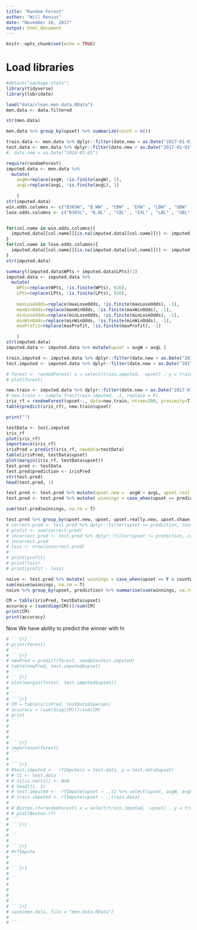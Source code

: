 ```yaml
---
title: "Random Forest"
author: "Will Renius"
date: "November 16, 2017"
output: html_document
---
```


```r
knitr::opts_chunk$set(echo = TRUE)
```

# Load libraries
```r
#detach("package:stats")
library(tidyverse)
library(lubridate)
```


```r
load("data/clean.men.data.RData")
men.data <- data.filtered
```

```r
str(men.data)
```


```r
men.data %>% group_by(upset) %>% summarize(count = n())

```


```r
train.data <- men.data %>% dplyr::filter(date.new < as.Date("2017-01-01")) %>% select(-date.new)
test.data <- men.data %>% dplyr::filter(date.new > as.Date("2017-01-01")) %>% select(-date.new)
#, date.new < as.Date("2018-01-01")
```


```r
require(randomForest)
imputed.data <- men.data %>% 
  mutate(
    avgW=replace(avgW, !is.finite(avgW), 1), 
    avgL=replace(avgL, !is.finite(avgL), 1)
    
    )
str(imputed.data)
win.odds.columns <- c("B365W", "B.WW" , "CBW" , "EXW" , "LBW" , "GBW" , "IWW" , "PSW" , "SBW" , "SJW" , "UBW" )
lose.odds.columns <- c("B365L", "B.WL" , "CBL" , "EXL" , "LBL" , "GBL" , "IWL" , "PSL" , "SBL" , "SJL" , "UBL" ) 


for(col.name in win.odds.columns){
  imputed.data[[col.name]][is.na(imputed.data[[col.name]])] <- imputed.data[["avgW"]][is.na(imputed.data[[col.name]])]
}
for(col.name in lose.odds.columns){
  imputed.data[[col.name]][is.na(imputed.data[[col.name]])] <- imputed.data[["avgL"]][is.na(imputed.data[[col.name]])]
}
str(imputed.data)

```
```r
summary((imputed.data$WPts + imputed.data$LPts)/2)
imputed.data <- imputed.data %>% 
  mutate(
    WPts=replace(WPts, !is.finite(WPts), 926), 
    LPts=replace(LPts, !is.finite(LPts), 926),
    
    maxLoseOdds=replace(maxLoseOdds, !is.finite(maxLoseOdds), -1), 
    maxWinOdds=replace(maxWinOdds, !is.finite(maxWinOdds), -1),
    minLoseOdds=replace(minLoseOdds, !is.finite(minLoseOdds), -1), 
    minWinOdds=replace(minWinOdds, !is.finite(minWinOdds), -1),
    maxProfit=replace(maxProfit, !is.finite(maxProfit), -1)

    )
str(imputed.data)
imputed.data <- imputed.data %>% mutate(upset = avgW > avgL )
```
```r
train.imputed <- imputed.data %>% dplyr::filter(date.new < as.Date("2017-01-01")) %>% select(-date.new)
test.imputed <- imputed.data %>% dplyr::filter(date.new > as.Date("2017-01-01")) %>% select(-date.new)
```
```r
# forest <- randomForest( x = select(train.imputed, -upset) , y = train.imputed$upset, xtest = select(test.imputed,-upset), ytest = test.imputed$upset)
# plot(forest)
```
```r
new.train <- imputed.data %>% dplyr::filter(date.new < as.Date("2017-01-01"), date.new >= as.Date("2015-01-01")) %>% select(-date.new)
# new.train <- sample_frac(train.imputed, .1, replace = F)
iris_rf = randomForest(upset~., data=new.train, ntree=200, proximity=T)
table(predict(iris_rf), new.train$upset)

```
```r
print("")
```

```r
testData <- test.imputed
iris_rf
plot(iris_rf)
importance(iris_rf)
irisPred = predict(iris_rf, newdata=testData)
table(irisPred, testData$upset)
plot(margin(iris_rf, testData$upset))
test.pred <- testData
test.pred$prediction <- irisPred
str(test.pred)
head(test.pred, 1)
```

```r
test.pred <- test.pred %>% mutate(upset.new =  avgW > avgL, upset.really.new = avgW -1 > avgL, upset.shawn = maxWinOdds > 2)
test.pred <- test.pred %>% mutate( winnings = case_when(upset == prediction & countWinOdds > 0 & countLoseOdds > 0 ~ maxProfit * 1, upset != prediction & countWinOdds > 0 & countLoseOdds > 0 ~ -1 * 1, TRUE ~ NA_real_))

sum(test.pred$winnings, na.rm = T)

test.pred %>% group_by(upset.new, upset, upset.really.new, upset.shawn) %>% summarise(sum(winnings, na.rm = TRUE), count =  sum(!is.na(winnings)), avg = mean(maxWinOdds), aaavg = mean(avgW))
# correct.pred <- test.pred %>% dplyr::filter(upset == prediction, countWinOdds > 0) %>% select(maxProfit)
# profit <- sum(correct.pred)
# incorrect.pred <- test.pred %>% dplyr::filter(upset != prediction, countWinOdds > 0) %>% select(maxProfit)
# incorrect.pred
# loss <- nrow(incorrect.pred)
# 
# print(profit)
# print(loss)
# print(profit - loss)
```
```r
naive <- test.pred %>% mutate( winnings = case_when(upset == F & countWinOdds > 0 & countLoseOdds > 0 ~ maxProfit * 1, upset != F & countWinOdds > 0 & countLoseOdds > 0 ~ -1 * 1, TRUE ~ NA_real_))
sum(naive$winnings, na.rm = T)
naive %>% group_by(upset, prediction) %>% summarise(sum(winnings, na.rm = TRUE))


```


```r
CM = table(irisPred, testData$upset)
accuracy = (sum(diag(CM)))/sum(CM)
print(CM)
print(accuracy)
```




Now We have ability to predict the winner with hi

```r
# ```{r}
# print(forest)
# ```
# ```{r}
# newPred = predict(forest, newdata=test.imputed)
# table(newPred, test.imputed$upset)
# ```
# ```{r}
# plot(margin(forest, test.imputed$upset))
# 
# ```
# ```{r}
# CM = table(irisPred, testData$Species)
# accuracy = (sum(diag(CM)))/sum(CM)
# print
# ```
# 
# 
# 
# ```{r}
# importance(forest)
# ```
# 
# ```{r}
# #test.imputed <-  rfImpute(x = test.data, y = test.data$upset)
# # t1 <- test.data
# # t1[is.na(t1)] <- NaN
# # head(t1, 1)
# # test.imputed <-  rfImpute(upset ~ .,t1 %>% select(upset, avgW, avgL))
# # train.imputed <- rfImpute(upset ~ .,train.data)
# 
# # Boston.rf=randomForest( x = select(train.imputed, -upset) , y = train.imputed$upset, xtest = select(test.imputed,-upset), ytest = test.imputed$upset)
# # plot(Boston.rf)
# ```
# ```{r}
# 
# ```
# 
# ```{r}
# #rfImpute
# ```
# 
# ```{r}
# 
# ```
# 
# 
# 
# 
# ```{r}
# save(men.data, file = "men.data.RData")
# 
# ```
```


